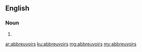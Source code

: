 ==English==

===Noun===
{{head|en|plural}}

# {{plural of|abbreuvoir|lang=en}}

[[ar:abbreuvoirs]]
[[ku:abbreuvoirs]]
[[mg:abbreuvoirs]]
[[my:abbreuvoirs]]